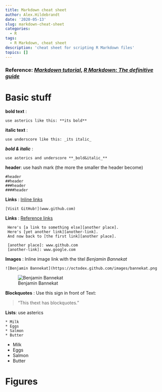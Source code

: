 ```yaml
---
title: Markdown cheat sheet
author: Alex.Hildebrandt
date: '2020-05-13'
slug: markdown-cheat-sheet
categories:
  - R
tags:
  - R Markdown, cheat sheet
description: 'cheat sheet for scripting R Markdown files'
topics: []
---
```

### Reference: [_Markdown tutorial_](https://www.markdowntutorial.com/), [_R Markdown: The definitive guide_](https://bookdown.org/yihui/rmarkdown/)


# Basic stuff

**bold text**  : 

    use asterics like this: **its bold**
    
__italic text__ : 

    use underscore like this: _its italic_
    
**_bold & italic_** : 
    
    use asterics and underscore **_bold&italic_**

**header**: use hash mark (the more the smaller the header become)

    #header
    ##header
    ###header
    ####header

**Links** : [Inline links](www.github.com) 

    [Visit GitHub!](www.github.com)
    
**Links** : [Reference links][another place]

[another place]: www.github.com

     Here's [a link to something else][another place].
     Here's [yet another link][another-link].
     And now back to [the first link][another place].

     [another place]: www.github.com
     [another-link]: www.google.com

**Images** :  Inline image link with the titel _Benjamin Bannekat_               
              
    ![Benjamin Bannekat](https://octodex.github.com/images/bannekat.png
![Benjamin Bannekat](https://octodex.github.com/images/bannekat.png)



**Blockquotes** : Use this  sign in front of Text:

>"This thext has blockquotes." 

**Lists**: use asterics 

    * Milk
    * Eggs
    * Salmon
    * Butter

* Milk
* Eggs
* Salmon
* Butter



# Figures

